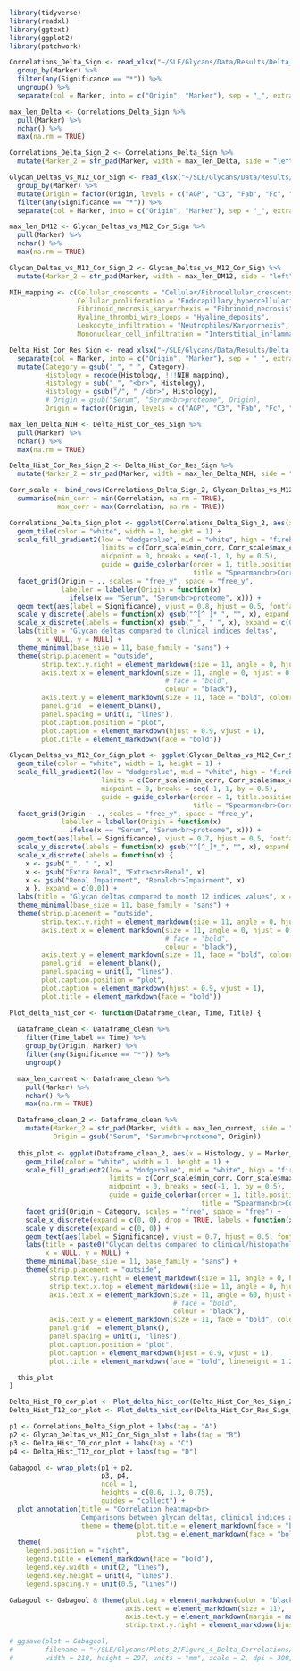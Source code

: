 ```r

library(tidyverse)
library(readxl)
library(ggtext)
library(ggplot2)
library(patchwork)

```

```r

Correlations_Delta_Sign <- read_xlsx("~/SLE/Glycans/Data/Results/Delta_Correlations/Marker_Delta_Indices_Correlation.xlsx") %>% 
  group_by(Marker) %>% 
  filter(any(Significance == "*")) %>% 
  ungroup() %>% 
  separate(col = Marker, into = c("Origin", "Marker"), sep = "_", extra = "merge", fill = "right")

max_len_Delta <- Correlations_Delta_Sign %>%
  pull(Marker) %>%
  nchar() %>%
  max(na.rm = TRUE)

Correlations_Delta_Sign_2 <- Correlations_Delta_Sign %>% 
  mutate(Marker_2 = str_pad(Marker, width = max_len_Delta, side = "left", pad = "\u00A0")) 

```


```r

Glycan_Deltas_vs_M12_Cor_Sign <- read_xlsx("~/SLE/Glycans/Data/Results/Delta_Correlations/Marker_Delta_Indices_T12_Correlation.xlsx") %>% 
  group_by(Marker) %>% 
  mutate(Origin = factor(Origin, levels = c("AGP", "C3", "Fab", "Fc", "IgG", "Serum"))) %>% 
  filter(any(Significance == "*")) %>% 
  separate(col = Marker, into = c("Origin", "Marker"), sep = "_", extra = "merge", fill = "right")

max_len_DM12 <- Glycan_Deltas_vs_M12_Cor_Sign %>%
  pull(Marker) %>%
  nchar() %>%
  max(na.rm = TRUE)

Glycan_Deltas_vs_M12_Cor_Sign_2 <- Glycan_Deltas_vs_M12_Cor_Sign %>% 
  mutate(Marker_2 = str_pad(Marker, width = max_len_DM12, side = "left", pad = "\u00A0")) 

```

```r

NIH_mapping <- c(Cellular_crescents = "Cellular/Fibrocellular_crescents",
                 Cellular_proliferation = "Endocapillary_hypercellularity",
                 Fibrinoid_necrosis_karyorrhexis = "Fibrinoid_necrosis",
                 Hyaline_thrombi_wire_loops = "Hyaline_deposits",
                 Leukocyte_infiltration = "Neutrophiles/Karyorrhexis",
                 Mononuclear_cell_infiltration = "Interstitial_inflammation")

Delta_Hist_Cor_Res_Sign <- read_xlsx("~/SLE/Glycans/Data/Results/Delta_Correlations/Marker_Delta_Hist_Correlation.xlsx") %>% 
  separate(col = Marker, into = c("Origin", "Marker"), sep = "_", extra = "merge", fill = "right") %>% 
  mutate(Category = gsub("_", " ", Category), 
         Histology = recode(Histology, !!!NIH_mapping), 
         Histology = sub("_", "<br>", Histology), 
         Histology = gsub("/", " /<br>", Histology),
         # Origin = gsub("Serum", "Serum<br>proteome", Origin),
         Origin = factor(Origin, levels = c("AGP", "C3", "Fab", "Fc", "IgG", "Serum")))

max_len_Delta_NIH <- Delta_Hist_Cor_Res_Sign %>%
  pull(Marker) %>%
  nchar() %>%
  max(na.rm = TRUE)

Delta_Hist_Cor_Res_Sign_2 <- Delta_Hist_Cor_Res_Sign %>% 
  mutate(Marker_2 = str_pad(Marker, width = max_len_Delta_NIH, side = "left", pad = "\u00A0")) 

```

```r

Corr_scale <- bind_rows(Correlations_Delta_Sign_2, Glycan_Deltas_vs_M12_Cor_Sign_2, Delta_Hist_Cor_Res_Sign_2) %>%
  summarise(min_corr = min(Correlation, na.rm = TRUE),
            max_corr = max(Correlation, na.rm = TRUE))

```

```r

Correlations_Delta_Sign_plot <- ggplot(Correlations_Delta_Sign_2, aes(x = Comparator, y = Marker_2, fill = Correlation)) +
  geom_tile(color = "white", width = 1, height = 1) +
  scale_fill_gradient2(low = "dodgerblue", mid = "white", high = "firebrick", 
                       limits = c(Corr_scale$min_corr, Corr_scale$max_corr),
                       midpoint = 0, breaks = seq(-1, 1, by = 0.5), 
                       guide = guide_colorbar(order = 1, title.position = "top", title.hjust = 0, 
                                              title = "Spearman<br>Correlation", title.theme = element_markdown(face = "bold"))) +
  facet_grid(Origin ~ ., scales = "free_y", space = "free_y", 
             labeller = labeller(Origin = function(x) 
               ifelse(x == "Serum", "Serum<br>proteome", x))) +
  geom_text(aes(label = Significance), vjust = 0.8, hjust = 0.5, fontface = "bold", size = 7) +
  scale_y_discrete(labels = function(x) gsub("^[^_]*_", "", x), expand = c(0,0)) +
  scale_x_discrete(labels = function(x) gsub("_", " ", x), expand = c(0,0)) +
  labs(title = "Glycan deltas compared to clinical indices deltas", 
       x = NULL, y = NULL) +
  theme_minimal(base_size = 11, base_family = "sans") +
  theme(strip.placement = "outside",
        strip.text.y.right = element_markdown(size = 11, angle = 0, hjust = 0, vjust = 0.5, face  = "bold", margin = margin(l = 10)),
        axis.text.x = element_markdown(size = 11, angle = 0, hjust = 0.5, 
                                       # face = "bold", 
                                       colour = "black"), 
        axis.text.y = element_markdown(size = 11, face = "bold", colour = "black"),
        panel.grid  = element_blank(), 
        panel.spacing = unit(1, "lines"), 
        plot.caption.position = "plot", 
        plot.caption = element_markdown(hjust = 0.9, vjust = 1),
        plot.title = element_markdown(face = "bold"))

```


```r

Glycan_Deltas_vs_M12_Cor_Sign_plot <- ggplot(Glycan_Deltas_vs_M12_Cor_Sign_2, aes(x = Comparator, y = Marker_2, fill = Correlation)) +
  geom_tile(color = "white", width = 1, height = 1) +
  scale_fill_gradient2(low = "dodgerblue", mid = "white", high = "firebrick", 
                       limits = c(Corr_scale$min_corr, Corr_scale$max_corr),
                       midpoint = 0, breaks = seq(-1, 1, by = 0.5), 
                       guide = guide_colorbar(order = 1, title.position = "top", title.hjust = 0, 
                                              title = "Spearman<br>Correlation", title.theme = element_markdown(face = "bold"))) +
  facet_grid(Origin ~ ., scales = "free_y", space = "free_y", 
             labeller = labeller(Origin = function(x) 
               ifelse(x == "Serum", "Serum<br>proteome", x))) +
  geom_text(aes(label = Significance), vjust = 0.7, hjust = 0.5, fontface = "bold", size = 7) +
  scale_y_discrete(labels = function(x) gsub("^[^_]*_", "", x), expand = c(0,0)) +
  scale_x_discrete(labels = function(x) {
    x <- gsub("_", " ", x)
    x <- gsub("Extra Renal", "Extra<br>Renal", x)
    x <- gsub("Renal Impairment", "Renal<br>Impairment", x)
    x }, expand = c(0,0)) +
  labs(title = "Glycan deltas compared to month 12 indices values", x = NULL, y = NULL) +
  theme_minimal(base_size = 11, base_family = "sans") +
  theme(strip.placement = "outside",
        strip.text.y.right = element_markdown(size = 11, angle = 0, hjust = 0, vjust = 0.5, face  = "bold", margin = margin(l = 10)),
        axis.text.x = element_markdown(size = 11, angle = 0, hjust = 0.5, 
                                       # face = "bold",
                                       colour = "black"), 
        axis.text.y = element_markdown(size = 11, face = "bold", colour = "black"),
        panel.grid  = element_blank(), 
        panel.spacing = unit(1, "lines"), 
        plot.caption.position = "plot", 
        plot.caption = element_markdown(hjust = 0.9, vjust = 1),
        plot.title = element_markdown(face = "bold"))

```



```r

Plot_delta_hist_cor <- function(Dataframe_clean, Time, Title) {
  
  Dataframe_clean <- Dataframe_clean %>% 
    filter(Time_label == Time) %>% 
    group_by(Origin, Marker) %>% 
    filter(any(Significance == "*")) %>% 
    ungroup()

  max_len_current <- Dataframe_clean %>%
    pull(Marker) %>%
    nchar() %>%
    max(na.rm = TRUE)

  Dataframe_clean_2 <- Dataframe_clean %>%
    mutate(Marker_2 = str_pad(Marker, width = max_len_current, side = "left", pad = "\u00A0"),
           Origin = gsub("Serum", "Serum<br>proteome", Origin))
  
  this_plot <- ggplot(Dataframe_clean_2, aes(x = Histology, y = Marker_2, fill = Correlation)) +
    geom_tile(color = "white", width = 1, height = 1) +
    scale_fill_gradient2(low = "dodgerblue", mid = "white", high = "firebrick", 
                         limits = c(Corr_scale$min_corr, Corr_scale$max_corr),
                         midpoint = 0, breaks = seq(-1, 1, by = 0.5), 
                         guide = guide_colorbar(order = 1, title.position = "top", title.hjust = 0, 
                                                title = "Spearman<br>Correlation", title.theme = element_markdown(face = "bold"))) +
    facet_grid(Origin ~ Category, scales = "free", space = "free") +
    scale_x_discrete(expand = c(0, 0), drop = TRUE, labels = function(x) str_wrap(x, width = 6)) +
    scale_y_discrete(expand = c(0, 0)) +
    geom_text(aes(label = Significance), vjust = 0.7, hjust = 0.5, fontface = "bold", size = 7) +
    labs(title = paste0("Glycan deltas compared to clinical/histopathological ", Title , " values"), 
         x = NULL, y = NULL) +
    theme_minimal(base_size = 11, base_family = "sans") +
    theme(strip.placement = "outside",
          strip.text.y.right = element_markdown(size = 11, angle = 0, hjust = 0, vjust = 0.5, face  = "bold"),
          strip.text.x.top = element_markdown(size = 11, angle = 0, hjust = 0.5, vjust = 0.5, face  = "bold"),
          axis.text.x = element_markdown(size = 11, angle = 60, hjust = 1, vjust = 1, 
                                         # face = "bold", 
                                         colour = "black"), 
          axis.text.y = element_markdown(size = 11, face = "bold", colour = "black"),
          panel.grid  = element_blank(), 
          panel.spacing = unit(1, "lines"), 
          plot.caption.position = "plot", 
          plot.caption = element_markdown(hjust = 0.9, vjust = 1),
          plot.title = element_markdown(face = "bold", lineheight = 1.2))

  this_plot
}

Delta_Hist_T0_cor_plot <- Plot_delta_hist_cor(Delta_Hist_Cor_Res_Sign_2, 0, "baseline")
Delta_Hist_T12_cor_plot <- Plot_delta_hist_cor(Delta_Hist_Cor_Res_Sign_2, 12, "month 12")

```

```r

p1 <- Correlations_Delta_Sign_plot + labs(tag = "A")
p2 <- Glycan_Deltas_vs_M12_Cor_Sign_plot + labs(tag = "B")
p3 <- Delta_Hist_T0_cor_plot + labs(tag = "C")
p4 <- Delta_Hist_T12_cor_plot + labs(tag = "D")

Gabagool <- wrap_plots(p1 + p2,
                       p3, p4, 
                       ncol = 1, 
                       heights = c(0.6, 1.3, 0.75),
                       guides = "collect") +
  plot_annotation(title = "Correlation heatmap<br>
                  Comparisons between glycan deltas, clinical indices and clinical/histopathological values", 
                  theme = theme(plot.title = element_markdown(face = "bold", size = 23, hjust = 0),
                                plot.tag = element_markdown(face = "bold", size = 16))) &
  theme(
    legend.position = "right",
    legend.title = element_markdown(face = "bold"),
    legend.key.width = unit(2, "lines"),
    legend.key.height = unit(4, "lines"),    
    legend.spacing.y = unit(0.5, "lines"))

Gabagool <- Gabagool & theme(plot.tag = element_markdown(color = "black", face = "bold", size = 30), 
                             axis.text = element_markdown(size = 11), 
                             axis.text.y = element_markdown(margin = margin(5)),
                             strip.text.y.right = element_markdown(hjust = 0, vjust = 0.5))

# ggsave(plot = Gabagool,
#        filename = "~/SLE/Glycans/Plots_2/Figure_4_Delta_Correlations/Delta_Corr_Combined_A4.jpeg",
#        width = 210, height = 297, units = "mm", scale = 2, dpi = 300, device = "jpeg")

```
